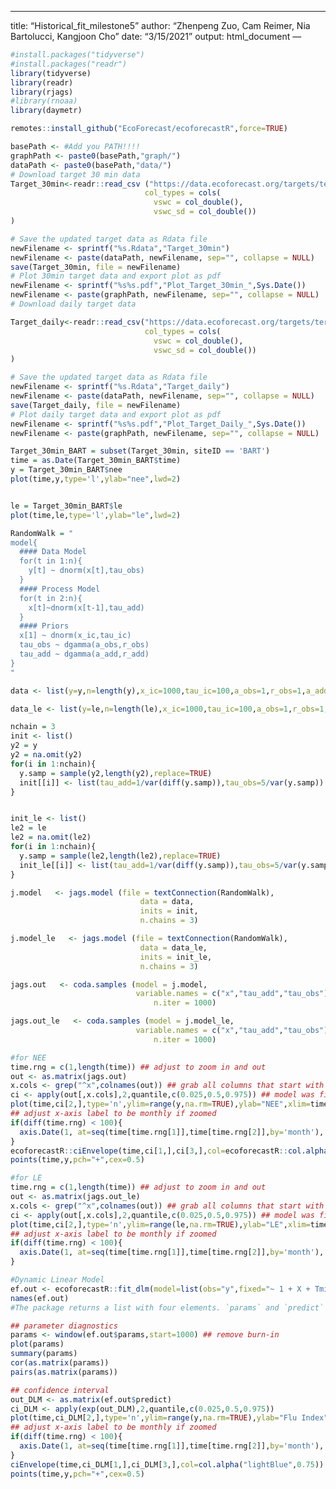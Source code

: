 
---

title: "Historical_fit_milestone5"
author: "Zhenpeng Zuo, Cam Reimer, Nia Bartolucci, Kangjoon Cho"
date: "3/15/2021"
output: html_document
---
```r
#install.packages("tidyverse")
#install.packages("readr")
library(tidyverse)
library(readr)
library(rjags)
#library(rnoaa)
library(daymetr)

remotes::install_github("EcoForecast/ecoforecastR",force=TRUE)
```

```r

basePath <- #Add you PATH!!!!
graphPath <- paste0(basePath,"graph/")
dataPath <- paste0(basePath,"data/")
# Download target 30 min data
Target_30min<-readr::read_csv ("https://data.ecoforecast.org/targets/terrestrial/terrestrial_30min-targets.csv.gz",
                              col_types = cols(
                                vswc = col_double(),
                                vswc_sd = col_double())
)

# Save the updated target data as Rdata file
newFilename <- sprintf("%s.Rdata","Target_30min")
newFilename <- paste(dataPath, newFilename, sep="", collapse = NULL)
save(Target_30min, file = newFilename)
# Plot 30min target data and export plot as pdf
newFilename <- sprintf("%s%s.pdf","Plot_Target_30min_",Sys.Date())
newFilename <- paste(graphPath, newFilename, sep="", collapse = NULL)
# Download daily target data

Target_daily<-readr::read_csv("https://data.ecoforecast.org/targets/terrestrial/terrestrial_daily-targets.csv.gz",
                              col_types = cols(
                                vswc = col_double(),
                                vswc_sd = col_double())
)

# Save the updated target data as Rdata file
newFilename <- sprintf("%s.Rdata","Target_daily")
newFilename <- paste(dataPath, newFilename, sep="", collapse = NULL)
save(Target_daily, file = newFilename)
# Plot daily target data and export plot as pdf
newFilename <- sprintf("%s%s.pdf","Plot_Target_Daily_",Sys.Date())
newFilename <- paste(graphPath, newFilename, sep="", collapse = NULL)
```

```r

Target_30min_BART = subset(Target_30min, siteID == 'BART')
time = as.Date(Target_30min_BART$time)
y = Target_30min_BART$nee
plot(time,y,type='l',ylab="nee",lwd=2)


le = Target_30min_BART$le
plot(time,le,type='l',ylab="le",lwd=2)

```

```r
RandomWalk = "
model{
  #### Data Model
  for(t in 1:n){
    y[t] ~ dnorm(x[t],tau_obs)
  }
  #### Process Model
  for(t in 2:n){
    x[t]~dnorm(x[t-1],tau_add)
  }
  #### Priors
  x[1] ~ dnorm(x_ic,tau_ic)
  tau_obs ~ dgamma(a_obs,r_obs)
  tau_add ~ dgamma(a_add,r_add)
}
"
```

```r
data <- list(y=y,n=length(y),x_ic=1000,tau_ic=100,a_obs=1,r_obs=1,a_add=1,r_add=1)

data_le <- list(y=le,n=length(le),x_ic=1000,tau_ic=100,a_obs=1,r_obs=1,a_add=1,r_add=1)

```

```r
nchain = 3
init <- list()
y2 = y 
y2 = na.omit(y2)
for(i in 1:nchain){
  y.samp = sample(y2,length(y2),replace=TRUE)
  init[[i]] <- list(tau_add=1/var(diff(y.samp)),tau_obs=5/var(y.samp))
}


init_le <- list()
le2 = le 
le2 = na.omit(le2)
for(i in 1:nchain){
  y.samp = sample(le2,length(le2),replace=TRUE)
  init_le[[i]] <- list(tau_add=1/var(diff(y.samp)),tau_obs=5/var(y.samp))
}

```

```r
j.model   <- jags.model (file = textConnection(RandomWalk),
                             data = data,
                             inits = init,
                             n.chains = 3)

j.model_le   <- jags.model (file = textConnection(RandomWalk),
                             data = data_le,
                             inits = init_le,
                             n.chains = 3)


```

```r
jags.out   <- coda.samples (model = j.model,
                            variable.names = c("x","tau_add","tau_obs"),
                                n.iter = 1000)

jags.out_le   <- coda.samples (model = j.model_le,
                            variable.names = c("x","tau_add","tau_obs"),
                                n.iter = 1000)

```

```r
#for NEE
time.rng = c(1,length(time)) ## adjust to zoom in and out
out <- as.matrix(jags.out)
x.cols <- grep("^x",colnames(out)) ## grab all columns that start with the letter x
ci <- apply(out[,x.cols],2,quantile,c(0.025,0.5,0.975)) ## model was fit on log scale
plot(time,ci[2,],type='n',ylim=range(y,na.rm=TRUE),ylab="NEE",xlim=time[time.rng])
## adjust x-axis label to be monthly if zoomed
if(diff(time.rng) < 100){
  axis.Date(1, at=seq(time[time.rng[1]],time[time.rng[2]],by='month'), format = "%Y-%m")
}
ecoforecastR::ciEnvelope(time,ci[1,],ci[3,],col=ecoforecastR::col.alpha("lightBlue",0.75))
points(time,y,pch="+",cex=0.5)

#for LE
time.rng = c(1,length(time)) ## adjust to zoom in and out
out <- as.matrix(jags.out_le)
x.cols <- grep("^x",colnames(out)) ## grab all columns that start with the letter x
ci <- apply(out[,x.cols],2,quantile,c(0.025,0.5,0.975)) ## model was fit on log scale
plot(time,ci[2,],type='n',ylim=range(le,na.rm=TRUE),ylab="LE",xlim=time[time.rng])
## adjust x-axis label to be monthly if zoomed
if(diff(time.rng) < 100){
  axis.Date(1, at=seq(time[time.rng[1]],time[time.rng[2]],by='month'), format = "%Y-%m")
}


```

```r

#Dynamic Linear Model 
ef.out <- ecoforecastR::fit_dlm(model=list(obs="y",fixed="~ 1 + X + Tmin"),data)
names(ef.out)
#The package returns a list with four elements. `params` and `predict` are both the same mcmc.list objects we get back from JAGS, only split between the parameters and the latent state variables, respectively, to make it easier to perform diagnostics and visualizations:

## parameter diagnostics
params <- window(ef.out$params,start=1000) ## remove burn-in
plot(params)
summary(params)
cor(as.matrix(params))
pairs(as.matrix(params))

## confidence interval
out_DLM <- as.matrix(ef.out$predict)
ci_DLM <- apply(exp(out_DLM),2,quantile,c(0.025,0.5,0.975))
plot(time,ci_DLM[2,],type='n',ylim=range(y,na.rm=TRUE),ylab="Flu Index",log='y',xlim=time[time.rng])
## adjust x-axis label to be monthly if zoomed
if(diff(time.rng) < 100){ 
  axis.Date(1, at=seq(time[time.rng[1]],time[time.rng[2]],by='month'), format = "%Y-%m")
}
ciEnvelope(time,ci_DLM[1,],ci_DLM[3,],col=col.alpha("lightBlue",0.75))
points(time,y,pch="+",cex=0.5)






```


